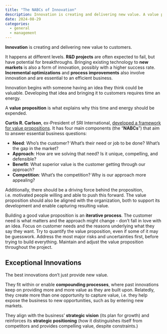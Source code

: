 ```yaml
---
title: "The NABCs of Innovation"
description: Innovation is creating and delivering new value. A value proposition demonstrates why to pursue or keep pursuing an idea for new value.
date: 2024-08-29
categories:
  - general
  - management
---
```


**Innovation** is creating and delivering new value to customers.

It happens at different levels. **R&D projects** are often expected to fail, but have potential for breakthroughs. Bringing existing technology to **new markets** is also a form of innovation, possibly with a higher success rate. **Incremental optimizations** and **process improvements** also involve innovation and are essential to an efficient business.

Innovation begins with someone having an idea they think could be valuable. Developing that idea and bringing it to customers requires time an energy.

A **value proposition** is what explains why this time and energy should be expended.

**Curtis R. Carlson**, ex-President of SRI International, [developed a framework for value propositions](https://hbr.org/2020/11/innovation-for-impact). It has four main components (the “**NABCs**”) that aim to answer essential business questions:

-   **Need**: Who’s the customer? What’s their need or job to be done? What's the gap in the market?
-   **Approach**: How are we solving that need? Is it unique, compelling, and defensible?
-   **Benefit**: What superior value is the customer getting through our approach?
-   **Competition**: What’s the competition? Why is our approach more appealing?

Additionally, there should be a driving force behind the proposition, i.e. motivated people willing and able to push this forward. The value proposition should also be aligned with the organization, both to support its development and enable capturing resulting value.

Building a good value proposition is an **iterative process**. The customer need is what matters and the approach might change - don’t fall in love with an idea. Focus on customer needs and the reasons underlying what they say they want. Try to quantify the value proposition, even if some of it may be guesswork. Address the most major risks and uncertainties first, before trying to build everything. Maintain and adjust the value proposition throughout the project.

## Exceptional Innovations

The best innovations don’t just provide new value.

They fit within or enable **compounding processes**, where past innovations keep on providing more and more value as they are built upon. Relatedly, they create more than one opportunity to capture value, i.e. they help expose the business to new opportunities, such as by entering new markets.

They align with the business' **strategic vision** (its plan for growth) and reinforces its **strategic positioning** (how it distinguishes itself from competitors and provides compelling value, despite constraints.)
